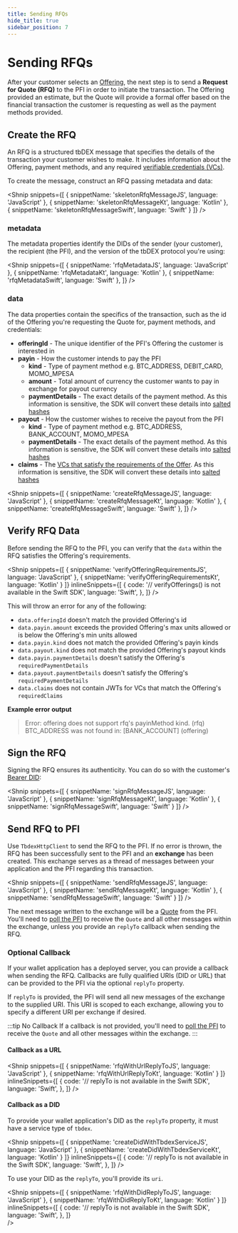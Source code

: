 ```yaml
---
title: Sending RFQs
hide_title: true
sidebar_position: 7
---
```


<LanguageSwitcher languages="JavaScript, Kotlin, Swift" />

# Sending RFQs

After your customer selects an [Offering](/pfi/creating-offerings), the next step is to send a **Request for Quote (RFQ)** to the PFI in order to initiate the transaction.
The Offering provided an estimate, but the Quote will provide a formal offer based on the financial transaction the customer is requesting as well as the payment methods provided.

## Create the RFQ
An RFQ is a structured tbDEX message that specifies the details of the transaction your customer wishes to make.
It includes information about the Offering, payment methods, and any required [verifiable credentials (VCs)](/wallet/managing-credentials).

To create the message, construct an RFQ passing metadata and data:

<Shnip
  snippets={[
    { snippetName: 'skeletonRfqMessageJS', language: 'JavaScript' },
    { snippetName: 'skeletonRfqMessageKt', language: 'Kotlin' },
    { snippetName: 'skeletonRfqMessageSwift', language: 'Swift' }
  ]}
/>

### metadata
The metadata properties identify the DIDs of the sender (your customer), the recipient (the PFI), and the version of the tbDEX protocol you're using:

<Shnip
  snippets={[
    { snippetName: 'rfqMetadataJS', language: 'JavaScript' },
    { snippetName: 'rfqMetadataKt', language: 'Kotlin' },
    { snippetName: 'rfqMetadataSwift', language: 'Swift' },
  ]}
/>

### data
The data properties contain the specifics of the transaction, such as the id of the Offering you're requesting the Quote for, payment methods, and credentials:

* **offeringId** - The unique identifier of the PFI's Offering the customer is interested in
* **payin** - How the customer intends to pay the PFI
  * **kind** - Type of payment method e.g. BTC_ADDRESS, DEBIT_CARD, MOMO_MPESA
  * **amount** - Total amount of currency the customer wants to pay in exchange for payout currency
  * **paymentDetails** - The exact details of the payment method. As this information is sensitive, the SDK will convert these details into [salted hashes](https://github.com/TBD54566975/tree/main/specs/protocol#privatedata-1)
* **payout** - How the customer wishes to receive the payout from the PFI
  * **kind** - Type of payment method e.g. BTC_ADDRESS, BANK_ACCOUNT, MOMO_MPESA
  * **paymentDetails** - The exact details of the payment method. As this information is sensitive, the SDK will convert these details into [salted hashes](https://github.com/TBD54566975/tree/main/specs/protocol#privatedata-1)
* **claims** - The [VCs that satisfy the requirements of the Offer](/wallet/managing-credentials#select-credentials-that-satisfy-requirements). As this information is sensitive, the SDK will convert these details into [salted hashes](https://github.com/TBD54566975/tree/main/specs/protocol#privatedata-1)

<Shnip
  snippets={[
    { snippetName: 'createRfqMessageJS', language: 'JavaScript' },
    { snippetName: 'createRfqMessageKt', language: 'Kotlin' },
    { snippetName: 'createRfqMessageSwift', language: 'Swift' },
  ]}
/>

## Verify RFQ Data
Before sending the RFQ to the PFI, you can verify that the `data` within the RFQ satisfies the Offering's requirements.

<Shnip
  snippets={[
    { snippetName: 'verifyOfferingRequirementsJS', language: 'JavaScript' },
    { snippetName: 'verifyOfferingRequirementsKt', language: 'Kotlin' }
  ]}
  inlineSnippets={[
    {
      code: '// verifyOfferings() is not available in the Swift SDK',
      language: 'Swift',
    },
  ]}
/>

This will throw an error for any of the following:
* `data.offeringId` doesn't match the provided Offering's id
* `data.payin.amount` exceeds the provided Offering's max units allowed or is below the Offering's min units allowed
* `data.payin.kind` does not match the provided Offering's payin kinds
* `data.payout.kind` does not match the provided Offering's payout kinds
* `data.payin.paymentDetails` doesn't satisfy the Offering's `requiredPaymentDetails`
* `data.payout.paymentDetails` doesn't satisfy the Offering's `requiredPaymentDetails`
* `data.claims` does not contain JWTs for VCs that match the Offering's `requiredClaims`
 
**Example error output**

> Error: offering does not support rfq's payinMethod kind. (rfq) BTC_ADDRESS was not found in: [BANK_ACCOUNT] (offering)



## Sign the RFQ
Signing the RFQ ensures its authenticity. You can do so with the customer's [Bearer DID](/glossary#bearer-did):

<Shnip
  snippets={[
    { snippetName: 'signRfqMessageJS', language: 'JavaScript' },
    { snippetName: 'signRfqMessageKt', language: 'Kotlin' },
    { snippetName: 'signRfqMessageSwift', language: 'Swift' }
  ]}
/>


## Send RFQ to PFI
Use `TbdexHttpClient` to send the RFQ to the PFI. If no error is thrown, the RFQ has been successfully sent to the PFI and an **exchange** has been created.
This exchange serves as a thread of messages between your application and the PFI regarding this transaction.

<Shnip
  snippets={[
    { snippetName: 'sendRfqMessageJS', language: 'JavaScript' },
    { snippetName: 'sendRfqMessageKt', language: 'Kotlin' },
    { snippetName: 'sendRfqMessageSwift', language: 'Swift' }
  ]}
/>

The next message written to the exchange will be a [Quote](/wallet/receive-quote) from the PFI.
You'll need to [poll the PFI](/wallet/receive-quote#polling-for-quote) to receive the `Quote` and all other messages within the exchange, unless you provide an `replyTo` callback when sending the RFQ.

### Optional Callback
If your wallet application has a deployed server, you can provide a callback when sending the RFQ.
Callbacks are fully qualified URIs (DID or URL) that can be provided to the PFI via the optional `replyTo` property.

If `replyTo` is provided, the PFI will send all new messages of the exchange to the supplied URI. 
This URI is scoped to each exchange, allowing you to specify a different URI per exchange if desired. 

:::tip No Callback
If a callback is not provided, you'll need to [poll the PFI](/wallet/receive-quote#polling-for-quote) to receive the `Quote` and all other messages within the exchange.
:::

#### Callback as a URL

<Shnip
  snippets={[
    { snippetName: 'rfqWithUrlReplyToJS', language: 'JavaScript' },
    { snippetName: 'rfqWithUrlReplyToKt', language: 'Kotlin' }
  ]}
  inlineSnippets={[
    {
      code: '// replyTo is not available in the Swift SDK',
      language: 'Swift',
    },
  ]}
/>

#### Callback as a DID

To provide your wallet application's DID as the `replyTo` property, it must have a service type of `tbdex`.

<Shnip
  snippets={[
    { snippetName: 'createDidWithTbdexServiceJS', language: 'JavaScript' },
    { snippetName: 'createDidWithTbdexServiceKt', language: 'Kotlin' }
  ]}
  inlineSnippets={[
    {
      code: '// replyTo is not available in the Swift SDK',
      language: 'Swift',
    },
  ]}
/>

To use your DID as the `replyTo`, you'll provide its `uri`.

<Shnip
  snippets={[
    { snippetName: 'rfqWithDidReplyToJS', language: 'JavaScript' },
    { snippetName: 'rfqWithDidReplyToKt', language: 'Kotlin' }
  ]}
  inlineSnippets={[
    {
      code: '// replyTo is not available in the Swift SDK',
      language: 'Swift',
    },
  ]}  
/>



